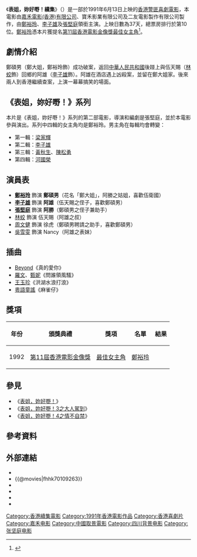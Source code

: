 {{Infobox Film
| name               = 表姐，妳好嘢！續集
| original_name      = ''{{lang|en|Her Fatal Ways II}}''
| image              = Her Fatal Ways II.jpg
| caption            = 
| director           = [[張堅庭|張堅庭]]
| producer           = 張堅庭
| producer_2         = 范劍雄
| writer             = 張堅庭、黃宏基
| narrator           = 
| production_supervisor = 黃小琼
| 動作指導            = 林迪安
| starring           = [[鄭裕玲|鄭裕玲]]<br>[[李子雄|李子雄]]<br>[[張堅庭|張堅庭]]<br>[[林蛟|林蛟]]<br>[[周文健|周文健]]<br>[[吳雪雯|吳雪雯]]
| music              = 魯世傑
| cinematography     = 談智偉
| editing            = 余純、鄺志良
| studio             = [[嘉禾電影|嘉禾電影(香港)有限公司]]<br>[[寶禾影業有限公司|寶禾影業有限公司]]<br>[[飛圖唱片|二友電影製作有限公司]]
| distributor        = [[嘉禾電影|嘉禾電影(香港)有限公司]]
| released           = {{BHKG}}：{{Film date|1991|6|13}}{{TWN}}：{{start date|1991|8|3}}<br>{{KOR}}：{{start date|1992|7|4}}<ref>{{cite web |url=https://www.imdb.com/title/tt0109263/releaseinfo?ref_=tt_dt_rdat |language=en |title= Biao jie, ni hao ye! xu ji (1991) Release Info|publisher=[[IMDb|IMDb]]|date= |accessdate= 2021-06-23}}</ref>
| sec-title          = 
| rate               =  
| runtime            = 97分鐘
| country            = {{英屬香港電影}}
| language           = 粤語
| budget             = 
| gross              = 香港：[[HK$|HK$]] 25,209,488.00<ref>[http://www.angelfire.com/home/bobic/HK_Movies/Total/hk1991a-b5.htm 香港電影票房 1991 〔總票房〕]，〈香港電影票房全紀錄〉</ref><br>台灣：[[NT$|NT$]] 4,722,560.00<ref>{{cite web |url=http://cinema.nccu.edu.tw/BOX/3A/3A91.HTM |title=1991年台灣票房|work=台灣電影資料庫|accessdate=2021-06-23|archive-url=https://web.archive.org/web/20161113074918/http://cinema.nccu.edu.tw/BOX/3A/3A91.HTM |archive-date=2016-11-13 |dead-url=yes}}</ref>
| imdb_id            = tt0109263
| preceded_by        = [[表姐，妳好嘢！|表姐，妳好嘢！]]
| followed_by        = [[表姐，妳好嘢！3之大人駕到|表姐，妳好嘢！3之大人駕到]]
| cn_name            = 
| tw_name            = 《表姐你好續集》
| hk_name            = 《表姐，妳好嘢！續集》
}}

《'''表姐，妳好嘢！續集'''》（{{lang-en|Her Fatal Ways II}}）是一部於1991年6月13日上映的[[香港電影|香港警匪喜劇電影]]，本電影由[[橙天嘉禾|嘉禾電影(香港)有限公司]]、寶禾影業有限公司及二友電影製作有限公司製作，由[[鄭裕玲|鄭裕玲]]、[[李子雄|李子雄]]及[[張堅庭|張堅庭]]領銜主演。上映日數為37天，總票房排行於第10位。[[鄭裕玲|鄭裕玲]]憑本片獲提名[[第11屆香港電影金像獎|第11屆香港電影金像獎]][[香港電影金像獎最佳女主角|最佳女主角]]<ref>{{cite web|url=http://www.hkfaa.com/winnerlist11.html |title=第11屆香港電影金像獎提名及得獎名單 |work=香港電影金像獎|access-date=2021-06-25 |archive-url=https://web.archive.org/web/20201004050306/http://www.hkfaa.com/winnerlist11.html |archive-date=2020-10-04 |dead-url=no}}</ref>。

==劇情介紹==
鄭碩男（鄭大姐，鄭裕玲飾）成功破案，返回[[大陸|中華人民共和國]]後踫上與伍天賜（[[林蛟|林蛟]]飾）回鄉的阿雄（[[李子雄|李子雄]]飾）。阿雄在酒店遇上凶殺案，並留在鄭大姐家。後來兩人到香港繼續查案，上演一幕幕搞笑的場面。

==《表姐，妳好嘢！》系列==
本片是《表姐，妳好嘢！》系列的第二部電影，導演和編劇是張堅庭，並於本電影參與演出。系列中四輯的女主角均是鄭裕玲。男主角在每輯均會轉變：

*第一輯：[[梁家輝|梁家輝]]
*第二輯：[[李子雄|李子雄]]
*第三輯：[[黃秋生|黃秋生]]、[[陳松勇|陳松勇]]
*第四輯：[[河國榮|河國榮]]

==演員表==

*'''[[鄭裕玲|鄭裕玲]]''' 飾演 '''鄭碩男'''（花名「鄭大姐」，阿勝之姑姐，喜歡伍衛國）
*'''[[李子雄|李子雄]]''' 飾演 '''阿雄'''（伍天賜之侄子，喜歡鄭碩男）
*'''[[張堅庭|張堅庭]]''' 飾演 '''阿勝'''（鄭碩男之侄子兼助手）
*[[林蛟|林蛟]] 飾演 伍天賜（阿雄之叔）
*[[周文健|周文健]] 飾演 徐虎（鄭碩男聘請之助手，喜歡鄭碩男）
*[[吳雪雯|吳雪雯]] 飾演 Nancy（阿雄之表妹）

==插曲==
*[[Beyond|Beyond]]《真的愛你》
*[[羅文|羅文]]、[[甄妮|甄妮]]《問誰領風騷》
*[[王玉珍|王玉珍]]《洪湖水浪打浪》
*[[粵語|粵語]][[童謠|童謠]]《麻雀仔》

==獎項==
{|class="wikitable"
!年份!!頒獎典禮!!獎項!!名單!!結果
|-
|1992
|[[第11屆香港電影金像獎|第11屆香港電影金像獎]]
|[[香港電影金像獎最佳女主角|最佳女主角]]||[[鄭裕玲|鄭裕玲]]||{{nom}}
|}

== 參見 ==
*《[[表姐，妳好嘢！|表姐，妳好嘢！]]》
*《[[表姐，妳好嘢！3之大人駕到|表姐，妳好嘢！3之大人駕到]]》
*《[[表姐，妳好嘢！4之情不自禁|表姐，妳好嘢！4之情不自禁]]》

== 參考資料 ==
{{reflist}}

== 外部連結 ==
*{{hkmdb title|7394}}
*{{@movies|fhhk70109263}}
*{{douban|176803}}
*{{Mtime|33314}}
*{{rotten-tomatoes|biao-jie-ni-hao-ye-xu-ji-her-fatal-ways-2}}
*{{imdb title|0109263}}

{{表姐，妳好嘢！系列}}
[[Category:香港續集電影|Category:香港續集電影]]
[[Category:1991年香港電影作品|Category:1991年香港電影作品]]
[[Category:香港喜劇片|Category:香港喜劇片]]
[[Category:嘉禾电影|Category:嘉禾电影]]
[[Category:中國取景電影|Category:中國取景電影]]
[[Category:四川背景电影|Category:四川背景电影]]
[[Category:张坚庭电影|Category:张坚庭电影]]